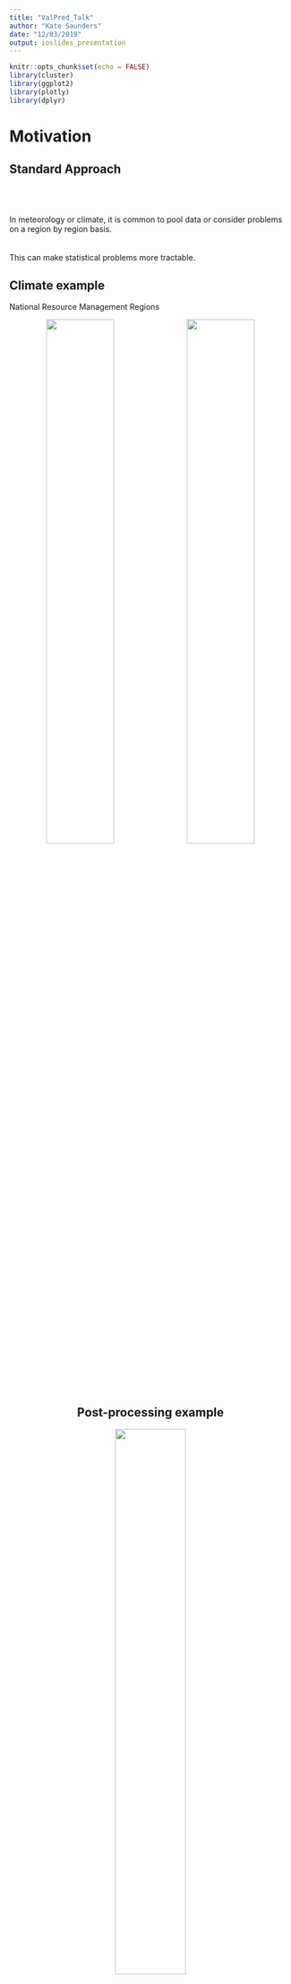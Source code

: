 ```yaml
---
title: "ValPred_Talk"
author: "Kate Saunders"
date: "12/03/2019"
output: ioslides_presentation
---
```


<style>
.fullslide img {
  margin-top: -85px;
  margin-left: -60px;
  width: 900px; 
  height: 700px;
}
</style>

```r
knitr::opts_chunk$set(echo = FALSE)
library(cluster)
library(ggplot2)
library(plotly)
library(dplyr)
```

# Motivation

## Standard Approach

<br>
<br>
<br>
 In meteorology or climate, it is common to pool data or consider problems on a region by region basis. 
<br>
<br>
<br>
This can make statistical problems more tractable.

## Climate example

National Resource Management Regions
<!-- % NRM clusters -->
<!-- @book{bureau2015climate, -->
<!--   title={Climate change in Australia}, -->
<!--   author={CSIRO{\ } and {\ } Bureau{\ }of{\ }Meteorology}, -->
<!--   publisher={CSIRO and Bureau of Meteorology, Australia}, -->
<!--   year={2015} -->
<!-- } -->
<!--   title={Climate change in Australia. Information for Australia’s natural resource management regions: Technical Report}, -->

<center>
<img src= "img/NRM_sub_clusters.pdf" width = 49%>
<img src= "img/NRM_super_clusters.pdf" width = 49%>

## Post-processing example

<!-- Whan, Kirien, and Maurice Schmeits. "Comparing area probability forecasts of (extreme) local precipitation using parametric and machine learning statistical postprocessing methods." Monthly Weather Review 146.11 (2018): 3651-3673. -->

<center>
<img src= "img/aerial_post_processing.png" width = 50%>

## Question 

<br><br><br><br><br>
<font color="2292B5">**How should assign regions for the analysis of extremes?** </font> 

## Application

<font color="2292B5">**Assign regions that are likely to experience similar impacts** </font>

```r
wdir = paste(getwd(), "data", sep = "/")
mainland_df = readRDS(paste(wdir, "mainland_df.rds", sep =  "/"))
tas_df = readRDS(paste(wdir, "tas_df.rds", sep =  "/"))
coords = readRDS(paste(wdir, "region_coords.rds", sep = "/")) %>%
  dplyr::bind_rows()
station_plot <- ggplot(data = coords) +
  geom_point(aes(x = longitude, y = latitude), size = 0.2, alpha = 0.5) +
  geom_path(data = mainland_df, aes(x = Long, y =Lat)) +
  geom_path(data = tas_df, aes(x = Long, y =Lat)) +
  xlab("Longitude") +
  ylab("Latitude") +
  ggtitle("Station Locations") +
  coord_fixed() +
  theme_bw()
station_plot
```

## Regionalisation

<font color="2292B5">**Use these regions to inform our statistical analysis** </font>

<center>
<img src= "img/aus_regionalisation.png" width = 80%>

## Outline 

<font color="2292B5">**1. Regionalisation** </font>

* Clustering
* Dependence of bivariate extremes
* Practicalities
* Classification

<font color="2292B5">**2. Visualise spatial dependence** </font>

* Max-stable processes

<font color="2292B5">**3. Spatial post-processing** </font>


# Clustering

## Clustering Distance

<font color="2292B5">**Form clusters based on extremal dependence!**</font><br/ >
(Bernard et al 2013)

* Use only the raw annual maxima
* No information about climate or topography

## Clustering Distance

<font color="2292B5">**Use the F-madogram distance**</font></br> (Cooley et al 2006)
<font color="2292B5">$$d(x_i, x_j) = \tfrac{1}{2} \mathbb{E} \left[ \left| F_i(M_{x_i}) - F_j(M_{x_j})) \right| \right]$$</font>
where
<font color="2292B5">$M_{x_i}$</font> is the annual maximum rainfall at location
<font color="2292B5">$x_i \in \mathbb{R}^2$</font> and <font color="2292B5">$F_i$</font> is the distribution function of
<font color="2292B5">$M_{x_i}$</font>.

This distance can be estimated non-parametrically.

<div class="notes">
- In spatial statistics normally we have a notion of how close two things are using the variogram
- For heavy-tail distribution (problem) variance isn't finite
- Fmadogram gets aroudn this by using distribution funcitons
- Estiamte this distance non-parametrically
- Just going to consider hte clustering in terms of hte dependence
</div>

## Extremal Coefficient

For <font color="2292B5">$M_{x_i}$</font> and
<font color="2292B5">$M_{x_j}$</font> with common GEV marginals, <font color="2292B5">$\theta(x_i - x_j)$</font> is
<font color="2292B5">$$\mathbb{P}\left( M_{x_i} \leq z, M_{x_j} \leq z \right) = \left[\mathbb{P}(M_{x_i}\leq z)\mathbb{P}(M_{x_i}\leq z)) \right]^{\tfrac{1}{2}\theta(x_i - x_j)}. %= \exp\left(\dfrac{-\theta(h)}{z}\right),$$</font>

The range of <font color="2292B5">$\theta(x_i - x_j)$ is $[1 , 2]$</font>.

Can write our distance measure as a function of the extremal coefficient, <font color="2292B5">$\theta(x_i - x_j)$,
$$d(x_i, x_j) = \dfrac{\theta(x_i - x_j) - 1}{2(\theta(x_i - x_j) + 1)}.$$</font>

Therefore the range of <font color="2292B5">$d(x_i, x_j)$</font> is <font color="2292B5">$[0 , 1/6]$</font>.

<div class="notes">
- Extremal coefficient is a measure for parital dependence
- Using it for clustering, means our clsuters will have a natural interpretation
- Importnat to note the range (talk about that again in a little bit)
</div>

## K-Medoids Clustering

Partitioning around Medoids (PAM):
(Kaufman and Rousseeuw 1990)

1. Randomly select an initial set of $K$ stations. These are the set of the initial medoids.
2. Assign each station, $x_i$, to its closest medoid, $m_k$, based on the F-madogram distance.
3. For each cluster, $C_k$, update the medoid according to
$$m_k = \mathop{\mathrm{argmin}}\limits_{x_i \in C_k} \sum_{x_j \in C_k} d(x_i, x_j).$$
4. Repeat steps 2. -- 4. until the medoids are no longer updated.

## Result

SWWA 
EA

## Assumptions

Truth


## Example

Consider the <font color="2292B5">$\| x_i - x_j \|$</font> as the clustering distance.
```r
set.seed(1)
cap = 2
theta = seq(0, 2*pi, length.out = 360)
circle = data.frame(x = cap*cos(theta), y = cap*sin(theta))

# CAP ON DISTANCE
xshift = 7

x0 = rnorm(500, 0, 1)
y0 = rnorm(500, 0, 1)

x1 = x0 + xshift
y1 = y0

x = c(x0,x1)
y = c(y0,y1)

DD = dist(cbind(x,y))
i = which(DD > cap)
DD[i] = cap

pam_clusters = pam(DD, k = 2)

k = 2
cap_df = data.frame(x,y)
cap_df$K = rep(k, nrow(cap_df))
cap_df$cluster_id = pam_clusters$clustering
cap_df$medoids_x = rep(NA, nrow(cap_df))
cap_df$medoids_y = rep(NA, nrow(cap_df))
cap_df$medoids_x[pam_clusters$medoids] = cap_df$x[pam_clusters$medoids]
cap_df$medoids_y[pam_clusters$medoids] = cap_df$y[pam_clusters$medoids]

kmedoids_eg1_plot <- ggplot() +
  geom_point(data = cap_df, aes(x=x, y=y,
                                col = as.factor(pam_clusters$clustering),
                                shape = as.factor(pam_clusters$clustering),
                                text = paste("Cluster ID:", as.factor(pam_clusters$clustering)))) +
  scale_color_manual(values = c("purple", "orange")) +
  geom_point(data = cap_df, aes(x = medoids_x,
                                y = medoids_y),
             col = "black", shape = 20, size = 2) +
  geom_path(aes(x = circle$x, y = circle$y), linetype = "dashed") +
  geom_path(aes(x = circle$x + xshift, y = circle$y), linetype = "dashed") +
  coord_fixed() +
  theme_bw() +
  theme(legend.position = "none") +
  ggtitle("Example of K-Medoids showing spurious clustering")

ggplotly(kmedoids_eg1_plot, tooltip = c("text"))

```

## Density example

```r

xshift = 7
x0 = rnorm(1000, 0, 1)
y0 = rnorm(1000, 0, 1)

i = sample(1:length(x0), 100)
x1 = x0[i] + xshift
y1 = y0[i]

x = c(x0,x1)
y = c(y0,y1)

cap = 2
DD = dist(cbind(x,y))
i = which(DD > cap)
DD[i] = cap

pam_clusters_1 = pam(DD, k = 2)

plot_df = data.frame(x,y)
plot_df$K = paste("K = ", c(rep(2, length(x))))
plot_df$cluster_id = c(pam_clusters_1$clustering)
plot_df$medoids_x = rep(NA, nrow(plot_df))
plot_df$medoids_y = rep(NA, nrow(plot_df))
plot_df$medoids_x[pam_clusters_1$medoids] = plot_df$x[pam_clusters_1$medoids]
plot_df$medoids_y[pam_clusters_1$medoids] = plot_df$y[pam_clusters_1$medoids]

density_eg_plot <- ggplot(plot_df) +
  geom_point(aes(x = x, y = y,
                 col = as.factor(cluster_id),
                 shape = as.factor(cluster_id),
                 text = paste("Cluster ID:", as.factor(cluster_id)))) +
  geom_point(aes(x = medoids_x,
                 y = medoids_y),
             col = "black", shape = 20, size = 2) +
  coord_fixed() +
  theme_bw() +
  facet_wrap( ~ K, nrow = 2) +
  theme(legend.position = "none") +
  ggtitle("Station Density Example of K-Medoids")

ggplotly(density_eg_plot, tooltip = c("text"))

```

## Back to our example

## Gridded data

## Hierarchical Clustering

1. Each station starts in its own cluster
2. For each pair of clusters, <font color="2292B5">$C_k$</font> and <font color="2292B5">$C_k'$</font>, define the distance between the clusters as
<font color="2292B5">$$d(C_k, C_{k'}) = \frac{1}{|C_k| |C_{k'}|} \sum_{x_k \in C_k} \sum_{x_{k'} \in C_{k'}} d(x_k, x_{k'}).$$</font>
3. Merge the the clusters with the smallest distance
4. Update the distances relative to the new cluster
5. Repaet steps 3 - 5, until all points are combined in a single cluster

## Hierarchical Clustering

<font color="2292B5">$$d(C_k, C_{k'}) = \frac{1}{|C_k| |C_{k'}|} \sum_{x_k \in C_k} \sum_{x_{k'} \in C_{k'}} d(x_k, x_{k'}).$$</font>

PICTURE
<!-- <center> -->
<!-- <img src= "kate_img/TAS_linkage_average.png" width = 65%> -->
<!-- </center> -->


## Classify

* Classify a station relative to its closest neighbours
* Use a weighted classification $w$-kNN

IMAGE
<!-- <center> -->
<!-- <img src= "kate_img/classification.png" width = 65%> -->

<div class="notes">
* Need to be able to classify locations without a station
* Need to be able to identify regional boundaries
</div>

## Results

SHINY APP

<!-- ```{r regions, echo = FALSE} -->
<!-- shinyAppDir("shiny_apps/region_summary/", -->
<!--  options = list(width = "100%", height = 700) -->
<!-- ) -->
<!-- ``` -->

## Choosing a cut height

IMAGE
<!-- <center> -->
<!-- <img src= "kate_img/missing_fmado.png" width = 100%> -->
<!-- </center> -->

<div class="notes">
Depends on what you are trying to do?

Lower cut heights ~0.115 stronger dependence

Higher cut heights ~0.133 weaer dependence

Low than 0.1 (very strong dependence, starts to decrease rapidly to zero - clusters become small)

Greater than 0.135 (very week depdence, starts to decrease rapidly to zero - clusters become small)

Depends on the topography as well
</div>

## Similar Dependence

<font color="2292B5"> **Where can we assume a common dependence structure for extremes?** </font >

# Max-stable processes

## Max-stable process

Shiny App

## Level curves

## Visualising Dependence

SWWA 

TAS
 
## Relevance to post-processing
 
Oesting et. al 2017

* approach

* cut the region into two
 
# Conclusions

## Conclusions




